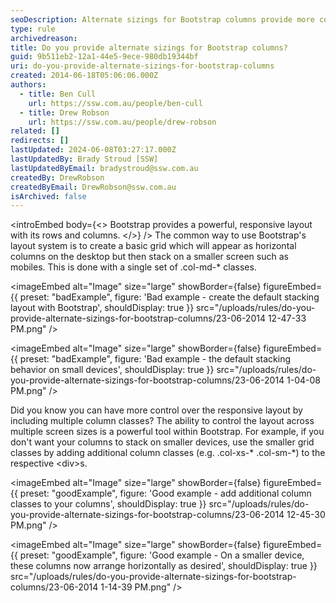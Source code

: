 ```yaml
---
seoDescription: Alternate sizings for Bootstrap columns provide more control over responsive layouts, allowing customization of stacking behavior across various screen sizes.
type: rule
archivedreason:
title: Do you provide alternate sizings for Bootstrap columns?
guid: 9b511eb2-12a1-44e5-9ece-980db19344bf
uri: do-you-provide-alternate-sizings-for-bootstrap-columns
created: 2014-06-18T05:06:06.000Z
authors:
  - title: Ben Cull
    url: https://ssw.com.au/people/ben-cull
  - title: Drew Robson
    url: https://ssw.com.au/people/drew-robson
related: []
redirects: []
lastUpdated: 2024-06-08T03:27:17.000Z
lastUpdatedBy: Brady Stroud [SSW]
lastUpdatedByEmail: bradystroud@ssw.com.au
createdBy: DrewRobson
createdByEmail: DrewRobson@ssw.com.au
isArchived: false
---
```


<introEmbed
  body={<>
Bootstrap provides a powerful, responsive layout with its rows and columns.
  </>}
/>
The common way to use Bootstrap's layout system is to create a basic grid which will appear as horizontal columns on the desktop but then stack on a smaller screen such as mobiles. This is done with a single set of .col-md-\* classes.

<imageEmbed
  alt="Image"
  size="large"
  showBorder={false}
  figureEmbed={{
    preset: "badExample",
    figure: 'Bad example - create the default stacking layout with Bootstrap',
    shouldDisplay: true
  }}
  src="/uploads/rules/do-you-provide-alternate-sizings-for-bootstrap-columns/23-06-2014 12-47-33 PM.png"
/>

<imageEmbed
  alt="Image"
  size="large"
  showBorder={false}
  figureEmbed={{
    preset: "badExample",
    figure: 'Bad example - the default stacking behavior on small devices',
    shouldDisplay: true
  }}
  src="/uploads/rules/do-you-provide-alternate-sizings-for-bootstrap-columns/23-06-2014 1-04-08 PM.png"
/>

Did you know you can have more control over the responsive layout by including multiple column classes? The ability to control the layout across multiple screen sizes is a powerful tool within Bootstrap. For example, if you don't want your columns to stack on smaller devices, use the smaller grid classes by adding additional column classes (e.g. .col-xs-\* .col-sm-\*) to the respective &lt;div&gt;s.

<imageEmbed
  alt="Image"
  size="large"
  showBorder={false}
  figureEmbed={{
    preset: "goodExample",
    figure: 'Good example - add additional column classes to your columns',
    shouldDisplay: true
  }}
  src="/uploads/rules/do-you-provide-alternate-sizings-for-bootstrap-columns/23-06-2014 12-45-30 PM.png"
/>

<imageEmbed
  alt="Image"
  size="large"
  showBorder={false}
  figureEmbed={{
    preset: "goodExample",
    figure: 'Good example - On a smaller device, these columns now arrange horizontally as desired',
    shouldDisplay: true
  }}
  src="/uploads/rules/do-you-provide-alternate-sizings-for-bootstrap-columns/23-06-2014 1-14-39 PM.png"
/>

